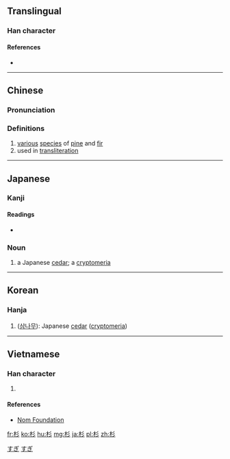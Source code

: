 ==Translingual==

===Han character===
{{Han char|rn=75|rad=木|as=03|sn=7|four=4292<sub>2</sub>|canj=木竹竹竹 (DHHH)|ids=⿰[[木]][[彡]]}}

====References====
* {{Han ref|kx=0511.040|dkj=14452|dj=0895.030|hdz=21161.020|uh=6749|ud=26441|bh=A7FC|bd=43004}}

----

==Chinese==
{{zh-forms}}

===Pronunciation===
{{zh-pron
|m=shān,shā
|c=caam3
|mc=y
|oc=y
|ma=
|cat=n
}}

===Definitions===
# [[various]] [[species]] of [[pine]] and [[fir]]
# used in [[transliteration]]

----

==Japanese==

===Kanji===
{{ja-kanji|grade=c|rs=木03}}

====Readings====
* {{ja-readings|goon=[[せん]] (sen)|kanon=[[さん]] (san)|kun=[[すぎ]] (sugi)}}

===Noun===
{{ja-noun|すぎ}}

# a Japanese [[cedar]]; a [[cryptomeria]]

[[Category:1000 Japanese basic words|すぎ]]
[[Category:ja:Trees|すぎ]]

----

==Korean==

===Hanja===
{{ko-hanja|hangeul=삼|eumhun=|rv=sam|mr=sam|y=sam}}

# ([[w:ko:삼나무|삼나무]]): Japanese [[cedar]] ([[w:cryptomeria|cryptomeria]])

----

==Vietnamese==

===Han character===
{{vi-hantu|[[sam]], [[trinh]]|rs=木03}}

# {{defn|lang=vi|sort=木03}}

====References====
*[http://nomfoundation.org/common/nom_details.php?codepoint=6749 Nom Foundation]

[[fr:杉]]
[[ko:杉]]
[[hu:杉]]
[[mg:杉]]
[[ja:杉]]
[[pl:杉]]
[[zh:杉]]